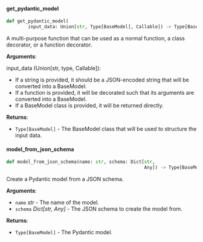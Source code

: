 <a id="camel.utils.response_format"></a>

<a id="camel.utils.response_format.get_pydantic_model"></a>

#### get\_pydantic\_model

```python
def get_pydantic_model(
        input_data: Union[str, Type[BaseModel], Callable]) -> Type[BaseModel]
```

A multi-purpose function that can be used as a normal function,
a class decorator, or a function decorator.

**Arguments**:

  input_data (Union[str, type, Callable]):
  - If a string is provided, it should be a JSON-encoded string
  that will be converted into a BaseModel.
  - If a function is provided, it will be decorated such that
  its arguments are converted into a BaseModel.
  - If a BaseModel class is provided, it will be returned directly.
  

**Returns**:

- `Type[BaseModel]` - The BaseModel class that will be used to
  structure the input data.

<a id="camel.utils.response_format.model_from_json_schema"></a>

#### model\_from\_json\_schema

```python
def model_from_json_schema(name: str, schema: Dict[str,
                                                   Any]) -> Type[BaseModel]
```

Create a Pydantic model from a JSON schema.

**Arguments**:

- `name` _str_ - The name of the model.
- `schema` _Dict[str, Any]_ - The JSON schema to create the model from.
  

**Returns**:

- `Type[BaseModel]` - The Pydantic model.

